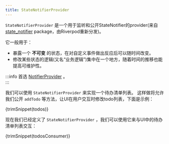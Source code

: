 ```yaml
---
title: StateNotifierProvider
---
```



`StateNotifierProvider` 是一个用于监听和公开StateNotifier的provider(来自 [state_notifier] package，由Riverpod重新分发)。

它一般用于：

- 暴露一个 **不可变** 的状态，在对自定义事件做出反应后可以随时间改变。
- 修改某些状态的逻辑(又名“业务逻辑”)集中在一个地方，随着时间的推移也能提高可维护性。

:::info
首选 [NotifierProvider] 。  
:::

我们可以使用 `StateNotifierProvider` 来实现一个待办清单列表。
这样做将允许我们公开 `addTodo` 等方法，让UI在用户交互时修改todo列表，下面是示例：

<CodeBlock>{trimSnippet(todos)}</CodeBlock>

现在我们已经定义了 `StateNotifierProvider` ，我们可以使用它来与UI中的待办清单列表交互：

<CodeBlock>{trimSnippet(todosConsumer)}</CodeBlock>

[state_notifier]: https://pub.dev/packages/state_notifier
[statenotifier]: https://pub.dev/documentation/state_notifier/latest/state_notifier/StateNotifier-class.html
[provider]: ./provider
[futureprovider]: ./future_provider
[notifierprovider]: ./notifier_provider
